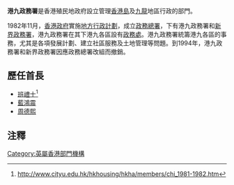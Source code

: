 '''港九政務署'''是香港殖民地政府設立管理[[香港島|香港島]]及[[九龍|九龍]]地區行政的部門。

1982年11月，[[香港殖民地時期#香港政府|香港政府]]實施[[地方行政計劃|地方行政計劃]]，成立[[政務總署|政務總署]]，下有港九政務署和[[新界政務署|新界政務署]]，港九政務署在其下港九各區設有[[政務處|政務處]]。港九政務署統籌港九各區的事務，尤其是各項發展計劃、建立社區服務及土地管理等問題。到1994年，港九政務署和新界政務署因應政務總署改組而撤銷。

==歷任首長==
{{未完成列表}}
*[[班禮士|班禮士]]<ref>http://www.cityu.edu.hk/hkhousing/hkha/members/chi_1981-1982.htm</ref>
*[[藍鴻震|藍鴻震]]
*[[周德熙|周德熙]]

== 注釋 ==
<references />

{{HK-govpoli-stub}}

[[Category:英屬香港部門機構|Category:英屬香港部門機構]]